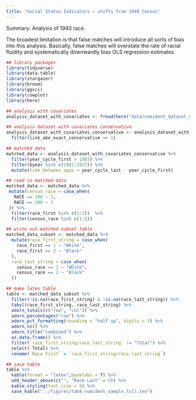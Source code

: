```yaml
---
title: "Social Status Indicators — shifts from 1940 Census"
---
```


Summary: Analysis of 1940 race. 

The broadest limitation is that false matches will introduce all sorts of bias into this analysis. Basically, false matches will overstate the rate of racial fluidity and systematically downwardly bias OLS regression estimates. 

```r
## library packages
library(tidyverse)
library(data.table)
library(stargazer)
library(broom)
library(ggsci)
library(cowplot)
library(here)
```

```r
## analysis with covariates 
analysis_dataset_with_covariates <- fread(here("data/numident_dataset_with_covariates.csv"))

## analysis dataset with covariates conservative 
analysis_dataset_with_covariates_conservative <- analysis_dataset_with_covariates %>% 
  filter(link_abe_exact_conservative == 1)

## matched data 
matched_data <- analysis_dataset_with_covariates_conservative %>% 
  filter(year_cycle_first > 1983) %>% 
  filter(byear %in% c(1901:1927)) %>% 
  mutate(time_between_apps = year_cycle_last - year_cycle_first)
```


```r
## read in matched data 
matched_data <- matched_data %>% 
 mutate(census_race = case_when(
   RACE == 100 ~ 1,
   RACE == 200 ~ 2
 )) %>% 
  filter(race_first %in% c(1:2))  %>% 
  filter(census_race %in% c(1:2))

## write out matched subset table 
matched_data_subset <- matched_data %>% 
  mutate(race_first_string = case_when(
    race_first == 1 ~ "White",
    race_first == 2 ~ "Black"
  ),
  race_last_string = case_when(
    census_race == 1 ~ "White",
    census_race == 2 ~ "Black"
  ))

## make latex table 
table <- matched_data_subset %>%
  filter(!is.na(race_first_string) & !is.na(race_last_string)) %>% 
  tabyl(race_first_string, race_last_string) %>%
  adorn_totals(c("row", "col")) %>%
  adorn_percentages("row") %>% 
  adorn_pct_formatting(rounding = "half up", digits = 1) %>%
  adorn_ns() %>%
  adorn_title("combined") %>% 
  as.data.frame() %>% 
  filter(`race_first_string/race_last_string` != "Total") %>% 
  select(-Total) %>% 
  rename(`Race First` = `race_first_string/race_last_string`)

## save table 
table %>% 
  kable(format = "latex",booktabs = T) %>%
  add_header_above(c("", "Race Last" = 5)) %>%
  kable_styling(font_size = 9) %>% 
  save_kable("../figures/tab4_numident_sample_full.tex")

```



```r

```

